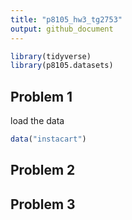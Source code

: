 ```yaml
---
title: "p8105_hw3_tg2753"
output: github_document
---
```


```r
library(tidyverse)
library(p8105.datasets)
```

## Problem 1
load the data
```r
data("instacart")
```


## Problem 2


## Problem 3